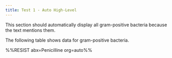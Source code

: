 ```yaml
---
title: Test 1 - Auto High-Level
---
```


This section should automatically display all gram-positive bacteria because the text mentions them.

The following table shows data for gram-positive bacteria.

%%RESIST abx=Penicilline org=auto%%
